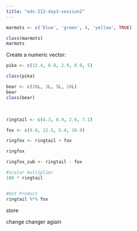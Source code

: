 ```yaml
---
title: "eds-212-day3-session2"
---
```


```r
marmots <- c('blue', 'green', 4, 'yellow', TRUE)
```

```r
class(marmots)
marmots
```

Create a numeric vector:

```r
pika <- c(12.4, 6.8, 2.9, 8.9, 5)

class(pika)
```

```r
bear <- c(20L, 3L, 5L, 18L)
bear
class(bear)
```

\

```r
ringtail <- c(4.3, 8.9, 2.6, 7.1)

fox <- c(9.0, 12.5, 5.4, 10.9)

ringfox <- ringtail + fox

ringfox

ringfox_sub <- ringtail - fox
```

```r
#scalar multiplier
100 * ringtail


#Dot Product
ringtail %*% fox
```

store

change changer agiain

